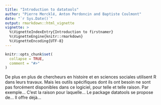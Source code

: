 ```yaml
---
title: "Introduction to datatools"
author: "Pierre Mercklé, Anton Perdoncin and Baptiste Coulmont"
date: "`r Sys.Date()`"
output: rmarkdown::html_vignette
vignette: >
  %\VignetteIndexEntry{Introduction to firstnamer}
  %\VignetteEngine{knitr::rmarkdown}
  %\VignetteEncoding{UTF-8}
---
```


```r
knitr::opts_chunk$set(
  collapse = TRUE,
  comment = "#>"
)
```


De plus en plus de chercheurs en histoire et en sciences sociales utilisent R dans leurs travaux.
Mais les outils spécifiques dont ils ont besoin ne sont pas forcément disponibles dans ce logiciel, pour telle et telle raison. Par exemple...
C'est la raison pour laquelle...
Le package datatools se propose de...
Il offre déjà...
